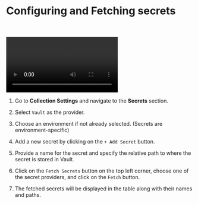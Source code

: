 # Configuring and Fetching secrets

<br />
<br />

<video controls className="mt-10">
  <source
    src="/screenrecordings/vault/configuring-and-fetching-secrets.mp4"
    type="video/mp4"
  />
  Your browser does not support the video tag.
</video>

<br />

1. Go to **Collection Settings** and navigate to the **Secrets** section.

2. Select `Vault` as the provider.

3. Choose an environment if not already selected. (Secrets are environment-specific)

4. Add a new secret by clicking on the `+ Add Secret` button.

5. Provide a name for the secret and specify the relative path to where the secret is stored in Vault.

6. Click on the `Fetch Secrets` button on the top left corner, choose one of the secret providers, and click on the `Fetch` button.

7. The fetched secrets will be displayed in the table along with their names and paths.
